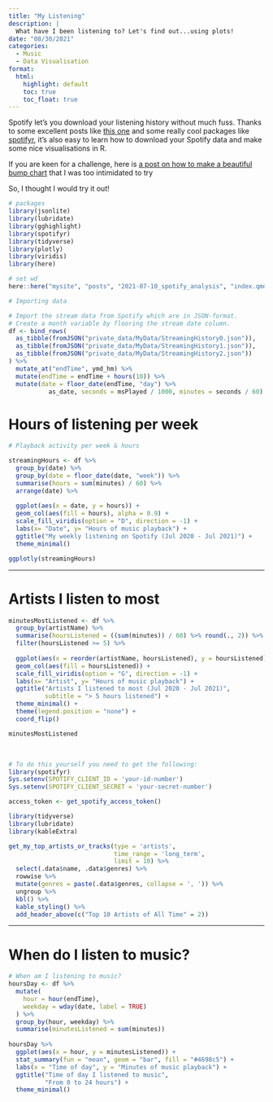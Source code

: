 ```yaml
---
title: "My Listening"
description: |
  What have I been listening to? Let's find out...using plots!
date: "08/30/2021"
categories:
  - Music
  - Data Visualisation
format:
  html:
    highlight: default
    toc: true
    toc_float: true
---
```


Spotify let's you download your listening history without much fuss. Thanks to some excellent posts like [this one](https://towardsdatascience.com/explore-your-activity-on-spotify-with-r-and-spotifyr-how-to-analyze-and-visualize-your-stream-dee41cb63526) and some really cool packages like [spotifyr](https://github.com/charlie86/spotifyr), it's also easy to learn how to download your Spotify data and make some nice visualisations in R. 

<aside>
If you are keen for a challenge, here is [a post on how to make a beautiful bump chart](https://github-wiki-see.page/m/davidsjoberg/ggbump/wiki/My-year-on-Spotify) that I was too intimidated to try
</aside>

So, I thought I would try it out!


```r
# packages
library(jsonlite)
library(lubridate)
library(gghighlight)
library(spotifyr)
library(tidyverse)
library(plotly)
library(viridis)
library(here)
```


```r
# set wd
here::here("mysite", "posts", "2021-07-10_spotify_analysis", "index.qmd")
```


```r
# Importing data

# Import the stream data from Spotify which are in JSON-format.
# Create a month variable by flooring the stream date column.
df <- bind_rows(
  as_tibble(fromJSON("private_data/MyData/StreamingHistory0.json")),
  as_tibble(fromJSON("private_data/MyData/StreamingHistory1.json")),
  as_tibble(fromJSON("private_data/MyData/StreamingHistory2.json"))
) %>% 
  mutate_at("endTime", ymd_hm) %>% 
  mutate(endTime = endTime + hours(10)) %>% 
  mutate(date = floor_date(endTime, "day") %>% 
           as_date, seconds = msPlayed / 1000, minutes = seconds / 60)
```


# Hours of listening per week

```r
# Playback activity per week & hours

streamingHours <- df %>% 
  group_by(date) %>% 
  group_by(date = floor_date(date, "week")) %>%
  summarise(hours = sum(minutes) / 60) %>% 
  arrange(date) %>%
  
  ggplot(aes(x = date, y = hours)) + 
  geom_col(aes(fill = hours), alpha = 0.9) +
  scale_fill_viridis(option = "D", direction = -1) + 
  labs(x= "Date", y= "Hours of music playback") + 
  ggtitle("My weekly listening on Spotify (Jul 2020 - Jul 2021)") + 
  theme_minimal()

ggplotly(streamingHours)
```

***

# Artists I listen to most

```r
minutesMostListened <- df %>% 
  group_by(artistName) %>% 
  summarise(hoursListened = ((sum(minutes)) / 60) %>% round(., 2)) %>% 
  filter(hoursListened >= 5) %>%
  
  ggplot(aes(x = reorder(artistName, hoursListened), y = hoursListened)) + 
  geom_col(aes(fill = hoursListened)) +
  scale_fill_viridis(option = "G", direction = -1) + 
  labs(x= "Artist", y= "Hours of music playback") + 
  ggtitle("Artists I listened to most (Jul 2020 - Jul 2021)", 
          subtitle = "> 5 hours listened") +
  theme_minimal() +
  theme(legend.position = "none") +
  coord_flip()

minutesMostListened
```

<br>

```r
# To do this yourself you need to get the following:
library(spotifyr)
Sys.setenv(SPOTIFY_CLIENT_ID = 'your-id-number')
Sys.setenv(SPOTIFY_CLIENT_SECRET = 'your-secret-number')

access_token <- get_spotify_access_token()
```


```r
library(tidyverse)
library(lubridate)
library(kableExtra)

get_my_top_artists_or_tracks(type = 'artists', 
                             time_range = 'long_term', 
                             limit = 10) %>% 
  select(.data$name, .data$genres) %>% 
  rowwise %>% 
  mutate(genres = paste(.data$genres, collapse = ', ')) %>% 
  ungroup %>% 
  kbl() %>% 
  kable_styling() %>%
  add_header_above(c("Top 10 Artists of All Time" = 2))
```

***

# When do I listen to music?

```r
# When am I listening to music?
hoursDay <- df %>% 
  mutate(
    hour = hour(endTime),
    weekday = wday(date, label = TRUE)
  ) %>%
  group_by(hour, weekday) %>% 
  summarise(minutesListened = sum(minutes))
  
hoursDay %>% 
  ggplot(aes(x = hour, y = minutesListened)) + 
  stat_summary(fun = "mean", geom = "bar", fill = "#4698c5") +
  labs(x = "Time of day", y = "Minutes of music playback") + 
  ggtitle("Time of day I listened to music", 
          "From 0 to 24 hours") + 
  theme_minimal()
```

